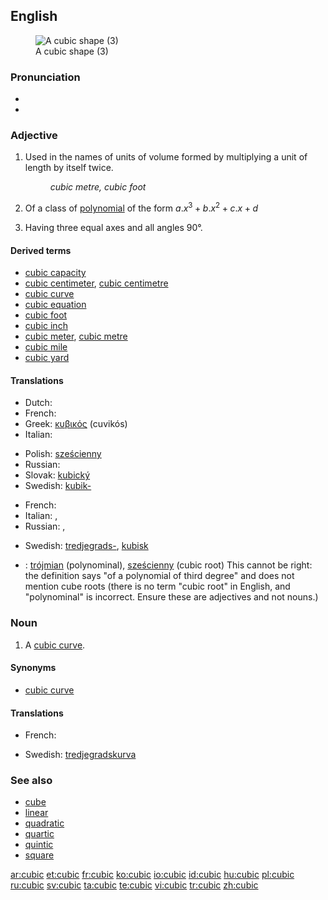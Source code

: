 ==English==
[[Image:Cubic.svg|thumb|A cubic shape (3)]]

===Pronunciation===
* {{IPA|/ˈkuː.bɪk/}}
* {{rhymes|uːbɪk}}

===Adjective===
{{en-adj|-}}

# {{geometry}} Used in the names of units of volume formed by multiplying a unit of length by itself twice. <!--note: this is correct; although there are three factors, there are only two multiplications-->
#: ''cubic metre, cubic foot''
# {{alggeom}} Of a class of [[polynomial]] of the form <math> a.x^3 + b.x^2 + c.x + d </math>
# {{crystallography}} Having three equal axes and all angles 90°.

====Derived terms====
* [[cubic capacity]]
* [[cubic centimeter]], [[cubic centimetre]]
* [[cubic curve]]
* [[cubic equation]]
* [[cubic foot]]
* [[cubic inch]]
* [[cubic meter]], [[cubic metre]]
* [[cubic mile]]
* [[cubic yard]]

====Translations====
{{trans-top|in the name of units of volume}}
* Dutch: {{t-|nl|kubiek}}
* French: {{t+|fr|cube}}
* Greek: [[κυβικός]] (cuvikós)
* Italian: {{t+|it|cubo}}
{{trans-mid}}
* Polish: [[sześcienny]]
* Russian: {{t|ru|кубический|tr=kubíč'eskij|sc=Cyrl}}
* Slovak: [[kubický]]
* Swedish: [[kubik-]]
{{trans-bottom}}

{{trans-top|of a polynomial of third degree}}
* French: {{t+|fr|cubique}}
* Italian: {{t+|it|cubico|m}}, {{t+|it|cubica|f}}
* Russian: {{t|ru|кубический|tr=kubíč'eskij|sc=Cyrl}}, {{t|ru|третьей степени|tr=tr'ét'jej st'ép'eni|sc=Cyrl}}
{{trans-mid}}
* Swedish: [[tredjegrads-]], [[kubisk]]
{{trans-bottom}}

{{checktrans-top}}
* {{ttbc|Polish}}: [[trójmian]] (polynominal), [[sześcienny]] (cubic root) This cannot be right: the definition says "of a polynomial of third degree" and does not mention cube roots (there is no term "cubic root" in English, and "polynominal" is incorrect. Ensure these are adjectives and not nouns.)
{{trans-bottom}}

===Noun===
{{en-noun}}

# {{alggeom}} A [[cubic curve]].

====Synonyms====
* [[cubic curve]]

====Translations====
{{trans-top|cubic curve}}
* French: {{t+|fr|cubique|f}}
{{trans-mid}}
* Swedish: [[tredjegradskurva]] {{c}}
{{trans-bottom}}

===See also===
* [[cube]]
* [[linear]]
* [[quadratic]]
* [[quartic]]
* [[quintic]]
* [[square]]

[[ar:cubic]]
[[et:cubic]]
[[fr:cubic]]
[[ko:cubic]]
[[io:cubic]]
[[id:cubic]]
[[hu:cubic]]
[[pl:cubic]]
[[ru:cubic]]
[[sv:cubic]]
[[ta:cubic]]
[[te:cubic]]
[[vi:cubic]]
[[tr:cubic]]
[[zh:cubic]]